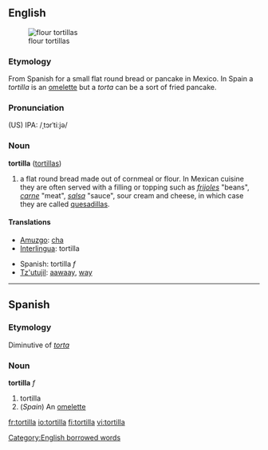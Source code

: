 {{wikipedia}}
==English==
[[Image:NCI flour tortillas.jpg|thumb|flour tortillas]]
===Etymology===
From Spanish for a small flat round bread or pancake in Mexico. In Spain a ''tortilla'' is an [[omelette]] but a ''torta'' can be a sort of fried pancake.
===Pronunciation===
(US) IPA: /ˌtɔrˈtiːjə/

===Noun===
'''tortilla'''  ([[tortillas]])

#a flat round bread made out of cornmeal or flour. In Mexican cuisine they are often served with a filling or topping such as ''[[frijoles]]'' "beans", ''[[carne]]'' "meat", ''[[salsa]]'' "sauce", sour cream and cheese, in which case they are called [[quesadilla]]s.

====Translations====
{{top}}
*[[Amuzgo]]: [[cha]]
*[[Interlingua]]: tortilla
{{mid}}
*Spanish: tortilla ''f''
*[[Tz'utujil]]: [[aawaay]], [[way]]
{{bottom}}

----

==Spanish==
===Etymology===
Diminutive of ''[[torta]]''

===Noun===
'''tortilla''' ''f''

# tortilla
# (''Spain'') An [[omelette]]

[[Category:English borrowed words]]

[[fr:tortilla]]
[[io:tortilla]]
[[fi:tortilla]]
[[vi:tortilla]]